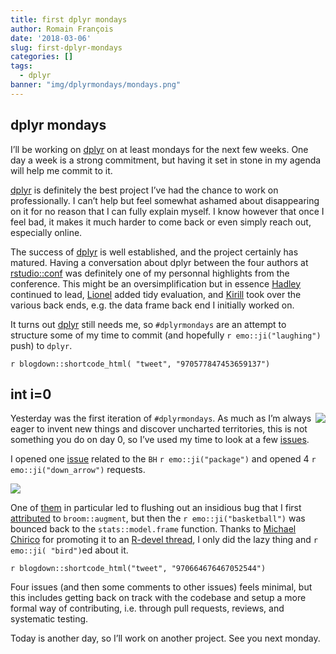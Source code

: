 ```yaml
---
title: first dplyr mondays
author: Romain François
date: '2018-03-06'
slug: first-dplyr-mondays
categories: []
tags:
  - dplyr
banner: "img/dplyrmondays/mondays.png"
---
```


## dplyr mondays

I'll be working on [dplyr](https://github.com/tidyverse/dplyr) on at least mondays for the next few weeks. 
One day a week is a strong commitment, but having it set in stone in my agenda will help me 
commit to it. 

[dplyr](https://github.com/tidyverse/dplyr) is definitely the best project I've had the chance to work on
professionally. I can't help but feel somewhat ashamed about disappearing on it for no reason that I 
can fully explain myself. I know however that once I feel bad, it makes it much harder to 
come back or even simply reach out, especially online. 

The success of [dplyr](http://dplyr.tidyverse.org) is well established, and the project certainly has matured. 
Having a conversation about dplyr between the four authors at [rstudio::conf](https://www.rstudio.com/conference/)
was definitely one of my personnal highlights from the conference. This might be an oversimplification
but in essence [Hadley](https://twitter.com/hadleywickham) continued to lead, 
[Lionel](https://twitter.com/_lionelhenry) added tidy evaluation, and
[Kirill](https://twitter.com/krlmlr) took over the various back ends, e.g. the data frame back end
I initially worked on. 

It turns out [dplyr](http://dplyr.tidyverse.org) still needs me, so `#dplyrmondays` are an attempt to 
structure some of my time to commit (and hopefully `r emo::ji("laughing")` push) to `dplyr`.

`r blogdown::shortcode_html( "tweet", "970577847453659137")`

## int i=0

<img src="/img/dplyrmondays/branches.png" style="float:right" />

Yesterday was the first iteration of `#dplyrmondays`. As much as I'm always eager to 
invent new things and discover uncharted territories, this is not something you do on day 0, 
so I've used my time to look at a few [issues](https://github.com/tidyverse/dplyr/issues). 

I opened one [issue](https://github.com/tidyverse/dplyr/issues/3392) related to the `BH`
`r emo::ji("package")` and opened 4 `r emo::ji("down_arrow")` requests. 

![](/img/dplyrmondays/pull_requests.png)

One of [them](https://github.com/tidyverse/dplyr/pull/3394) in particular led to flushing 
out an insidious bug that I first [attributed](https://github.com/tidyverse/broom/issues/287) 
to `broom::augment`, but then the `r emo::ji("basketball")` was bounced back to the 
`stats::model.frame` function. Thanks to [Michael Chirico](https://github.com/MichaelChirico) for promoting it to 
an [R-devel thread](http://r.789695.n4.nabble.com/model-frame-strips-class-as-promised-but-fails-to-strip-OBJECT-in-C-td4748687.html), I only did 
the lazy thing and `r emo::ji( "bird")`ed about it. 

`r blogdown::shortcode_html("tweet", "970664676467052544")`

Four issues (and then some comments to other issues) feels minimal, but this includes 
getting back on track with the codebase and setup a more formal way of contributing, 
i.e. through pull requests, reviews, and systematic testing. 

Today is another day, so I'll work on another project. See you next monday. 

